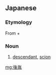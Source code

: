 ==Japanese==
{{ja-kanjitab|後|胤}}

===Etymology===
From {{m|ja|後|sc=Jpan|tr=kō||after}} + {{m|ja|胤|sc=Jpan|tr=in||progeny}}

===Noun===
{{ja-noun|こういん}}
# [[descendant]], [[scion]]

[[mg:後胤]]